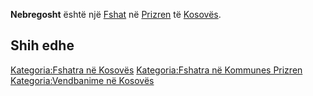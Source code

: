 {{Fshat në Kosovës
 | Emri                = Nebregosht
| sqi_D_name = Nebregosht
| sqi_D_FULL_NAME_RO = Nebregosht
| sqi_D_FULL_NAME_ND_RO = Nebregosht
| sqi_D_SORT_NAME_RG = NEBREGOSHT
| sqi_D_FULL_NAME_RG = Nebregosht
| sqi_D_FULL_NAME_ND_RG = Nebregosht
| sqi_V_name = Nepergosht
| sqi_V_FULL_NAME_RO = Nepergosht Nebregoshtë Nepregoshtë Nebregoshi
| sqi_V_FULL_NAME_ND_RO = Nepergosht Nebregoshte Nepregoshte Nebregoshi
| sqi_V_SORT_NAME_RG = NEPERGOSHT NEBREGOSHTE NEPREGOSHTE NEBREGOSHI
| sqi_V_FULL_NAME_RG = Nepergosht Nebregoshtë Nepregoshtë Nebregoshi
| sqi_V_FULL_NAME_ND_RG = Nepergosht Nebregoshte Nepregoshte Nebregoshi
| srp_N_name = Nebregošte
| srp_N_FULL_NAME_RO = Nebregošte
| srp_N_FULL_NAME_ND_RO = Nebregoste
| srp_N_SORT_NAME_RG = NEBREGOSTE
| srp_N_FULL_NAME_RG = Nebregošte
| srp_N_FULL_NAME_ND_RG = Nebregoste
| srp_NS_name = Небрегоште
| srp_NS_FULL_NAME_RO = Небрегоште
| srp_NS_FULL_NAME_ND_RO = Небрегоште
| srp_NS_SORT_NAME_RG = НЕБРЕГОШТЕ
| srp_NS_FULL_NAME_RG = Небрегоште
| srp_NS_FULL_NAME_ND_RG = Небрегоште
| srp_V_name = Nepregošte
| srp_V_FULL_NAME_RO = Nepregošte
| srp_V_FULL_NAME_ND_RO = Nepregoste
| srp_V_SORT_NAME_RG = NEPREGOSTE
| srp_V_FULL_NAME_RG = Nepregošte
| srp_V_FULL_NAME_ND_RG = Nepregoste

 | Emri (Rasa dhanore) = 
 | Figura              = 
 | Shteti              = Kosovo
 | Komuna              = Prizren
 | Kodi postar         = 
 | Sipërfaqja          = 

 | Popullsia           = 

 | Regj. i popullsisë  = 
 | Dend. e popullsisë  = 
 | Faqja zyrtare       = 
 <!--- Koordinatat ----> 
 | Gjerësia            = 42.15
 | Gjatësia            = 20.823889
 | Lartësia            = 
}}
'''Nebregosht''' është një [[Fshat]] në [[Prizren]] të [[Kosovës]].

<!-- == Gjeografia == -->
<!-- == Historia == -->
<!-- == Demografia == -->
== Shih edhe ==
{{Komuna Prizren}}
{{Kosovo-Administrata-Cung}}

[[Kategoria:Fshatra në Kosovës]]
[[Kategoria:Fshatra në Kommunes Prizren]]
[[Kategoria:Vendbanime në Kosovës]]